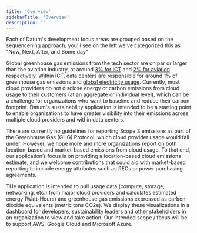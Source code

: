 ```yaml
---
title: 'Overview'
sidebarTitle: 'Overview'
description: ''
---
```

<Note>
    Each of Datum's development focus areas are grouped based on the sequencening approach; you'll see on the left we've categorized this as "Now, Next, After, and Some day"
</Note>

Global greenhouse gas emissions from the tech sector are on par or larger than the aviation industry, at around
[3% for ICT](https://c2e2.unepdtu.org/wp-content/uploads/sites/3/2020/03/greenhouse-gas-emissions-in-the-ict-sector.pdf)
and [2% for aviation](https://www.atag.org/facts-figures.html) respectively. Within ICT, data centers are responsible for around 1%
of greenhouse gas emissions and
[global electricity usage](https://www.iea.org/reports/data-centres-and-data-transmission-networks).
Currently, most cloud providers do not disclose energy or carbon emissions from cloud usage to their customers
(at an aggregate or individual level), which can be a challenge for organizations who want to baseline and reduce
their carbon footprint. Datum's sustainability application is intended to be a starting point to enable organizations to have greater visibility into their emissions across multiple cloud providers and within data centers.

There are currently no guidelines for reporting Scope 3 emissions as part of the Greenhouse Gas (GHG) Protocol, which
cloud provider usage would fall under. However, we hope more and more organizations report on both location-based and
market-based emissions from cloud usage. To that end, our application’s focus is on providing a location-based cloud
emissions estimate, and we welcome contributions that could aid with market-based reporting to include energy attributes
such as RECs or power purchasing agreements.

THe application is intended to pull usage data (compute, storage, networking, etc.) from major cloud providers and calculates
estimated energy (Watt-Hours) and greenhouse gas emissions expressed as carbon dioxide equivalents (metric tons CO2e). We
display these visualizations in a dashboard for developers, sustainability leaders and other stakeholders in an
organization to view and take action. Our intended scope / focus will be to support AWS, Google Cloud and Microsoft Azure.